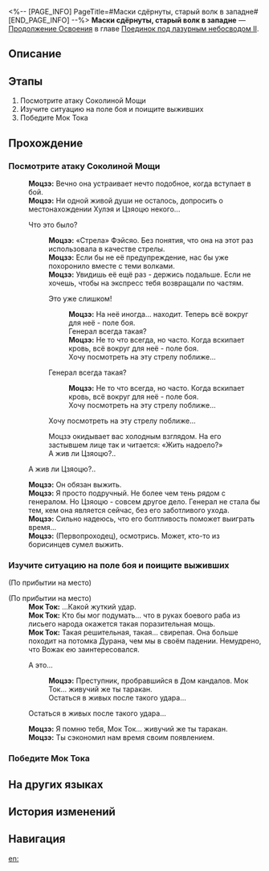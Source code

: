 <%-- [PAGE_INFO]
PageTitle=#Маски сдёрнуты, старый волк в западне#
[END_PAGE_INFO] --%>
{{Дополнить|Диалоги.}}
{{Миссия Инфобокс
|id              = 2022302
|Название        = 
|Изображение     = Миссия Маски сдёрнуты, старый волк в западне.png
|Тип             = Продолжение Освоения
|Событие         = 
|Глава           = Поединок под лазурным небосводом II
|Условия         = 
|Персонажи       = Мок Ток; Моцзэ; Первопроходец
|СтартЛокация    = [[Лофу Сяньчжоу]] — [[Переулок ауруматонов после сражения]]
|Мир             = Лофу Сяньчжоу
|Предыдущая      = 
|Следующая       = 
|Награды         = Опыт Освоения*200; Звёздный нефрит*30; Путеводитель путешественника*4; Кредиты*40 000
}}
'''Маски сдёрнуты, старый волк в западне''' — [[Продолжение Освоения]] в главе [[Поединок под лазурным небосводом II]].

==Описание==
{{Описание|<!--официальное описание из Перекрёстка судеб-->}}

==Этапы==
# Посмотрите атаку Соколиной Мощи
# Изучите ситуацию на поле боя и поищите выживших
# Победите Мок Тока

==Прохождение==
{{Дополнить}}
===Посмотрите атаку Соколиной Мощи===
{{Описание миссии|тип=Продолжение Освоения|локация=Переулок ауруматонов после сражения|На вершине Звёздного дворца Соколиная Мощь завершает битву единственной атакой. Тем временем вы с Моцзэ, успев к концу сражения, выходите в Переулок ауруматонов и ищете выживших... и хоть какую-то информацию о том, где Цзяоцю.}}
{{Диалог Начало}}
:{{tx}}
:'''Моцзэ:''' Вечно она устраивает нечто подобное, когда вступает в бой.
:'''Моцзэ:''' Ни одной живой души не осталось, допросить о местонахождении Хулэя и Цзяоцю некого...
:{{Диалог|Стрелка}} Что это было?
::'''Моцзэ:''' «Стрела» Фэйсяо. Без понятия, что она на этот раз использовала в качестве стрелы.
::'''Моцзэ:''' Если бы не её предупреждение, нас бы уже похоронило вместе с теми волками.
::'''Моцзэ:''' Увидишь её ещё раз - держись подальше. Если не хочешь, чтобы на экспресс тебя возвращали по частям.
::{{Диалог|Стрелка}} Это уже слишком!
:::'''Моцзэ:''' На неё иногда... находит. Теперь всё вокруг для неё - поле боя.
:::Генерал всегда такая?
:::'''Моцзэ:''' Не то что всегда, но часто. Когда вскипает кровь, всё вокруг для неё - поле боя.
:::Хочу посмотреть на эту стрелу поближе...
::{{Диалог|Стрелка}} Генерал всегда такая?
:::'''Моцзэ:''' Не то что всегда, но часто. Когда вскипает кровь, всё вокруг для неё - поле боя.
:::Хочу посмотреть на эту стрелу поближе...
::{{Диалог|Стрелка}} Хочу посмотреть на эту стрелу поближе...
::Моцзэ окидывает вас холодным взглядом. На его застывшем лице так и читается: «Жить надоело?»
::А жив ли Цзяоцю?..
:{{Диалог|Стрелка}} А жив ли Цзяоцю?..
:'''Моцзэ:''' Он обязан выжить.
:'''Моцзэ:''' Я просто подручный. Не более чем тень рядом с генералом. Но Цзяоцю - совсем другое дело. Генерал не стала бы тем, кем она является сейчас, без его заботливого ухода.
:'''Моцзэ:''' Сильно надеюсь, что его болтливость поможет выиграть время...
:'''Моцзэ:''' (Первопроходец), осмотрись. Может, кто-то из борисинцев сумел выжить.
:{{tx}}
{{Диалог Конец}}

===Изучите ситуацию на поле боя и поищите выживших===
{{Диалог Начало}}
;(По прибытии на место)

;(По прибытии на место)
:'''Мок Ток:''' ...Какой жуткий удар.
:'''Мок Ток:''' Кто бы мог подумать... что в руках боевого раба из лисьего народа окажется такая поразительная мощь.
:'''Мок Ток:''' Такая решительная, такая... свирепая. Она больше походит на потомка Дурана, чем мы в своём падении. Немудрено, что Вожак ею заинтересовался.
:{{Диалог|Стрелка}} А это...
::'''Моцзэ:''' Преступник, пробравшийся в Дом кандалов. Мок Ток... живучий же ты таракан.
::Остаться в живых после такого удара...
:{{Диалог|Стрелка}} Остаться в живых после такого удара...
:'''Моцзэ:''' Я помню тебя, Мок Ток... живучий же ты таракан.
:'''Моцзэ:''' Ты сэкономил нам время своим появлением.
:{{tx}}
{{Диалог Конец}}

===Победите Мок Тока===
{{Диалог Начало}}
:{{tx}}
:{{tx}}
{{Диалог Конец}}

==На других языках==
{{На других языках
|en   = Last Stand of a Lone Wolf
|zhs  = 解裂残躯，独狼负隅
|zht  = 解裂殘軀，獨狼負隅
|ja   = 残骸の裂創、独狼の抵抗
|ko   = 갈기갈기 찢긴 육신, 외로운 늑대의 저항
|es   = El último aliento del lobo
|fr   = Dernières volontés d'un loup solitaire
|ru   = Маски сдёрнуты, старый волк в западне
|th   = หมาป่าผู้เดียวดาย
|vi   = Thân Xác Rách Nát, Con Sói Đơn Độc
|de   = Letztes Gefecht eines einsamen Wolfs
|id   = Pertahanan Terakhir Sang Serigala Tunggal
|pt   = Última Cartada de um Lobo Solitário
}}

==История изменений==
{{История изменений|3.5}}

==Навигация==
{{Продолжение Освоения Навбокс|Глава }}

[[en:]]
